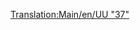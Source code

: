 [[Translation:Main/en/UU "37"]]{{Template:Treinen/Nl
|Naam=UU "37"
|Afbeelding=[[File:en/Uu37.png]]
|Kosten=£19,921 ($39.842)
|Snelheid=144 km/h (90 mph)
|Gewicht=101 t
|Kracht= 1,750 hp (1.305 kW)
|Onderhoudskosten=£1,828 ($3.656)
|Ontworpen=1959
|Levensduur=20
|Capaciteit=n.v.t.
|Omschrijving=
|Real-life=Dit is de herbenoemde versie van de [http://en.wikipedia.org/wiki/British_Rail_Class_37 British Rail Class 37 (EN)].
}}